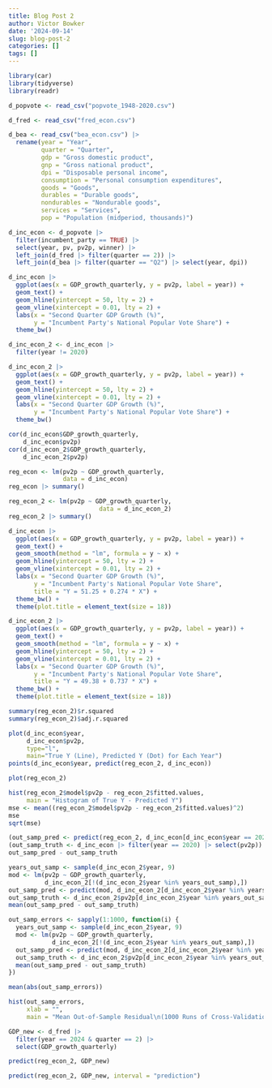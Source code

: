 ```yaml
---
title: Blog Post 2
author: Victor Bowker
date: '2024-09-14'
slug: blog-post-2
categories: []
tags: []
---
```



```r
library(car)
library(tidyverse)
library(readr)

```
```r
d_popvote <- read_csv("popvote_1948-2020.csv")
```

```r
d_fred <- read_csv("fred_econ.csv")
```

```r
d_bea <- read_csv("bea_econ.csv") |> 
  rename(year = "Year",
         quarter = "Quarter", 
         gdp = "Gross domestic product", 
         gnp = "Gross national product", 
         dpi = "Disposable personal income", 
         consumption = "Personal consumption expenditures", 
         goods = "Goods", 
         durables = "Durable goods", 
         nondurables = "Nondurable goods", 
         services = "Services", 
         pop = "Population (midperiod, thousands)")
```


```r
d_inc_econ <- d_popvote |> 
  filter(incumbent_party == TRUE) |> 
  select(year, pv, pv2p, winner) |> 
  left_join(d_fred |> filter(quarter == 2)) |> 
  left_join(d_bea |> filter(quarter == "Q2") |> select(year, dpi))
```

```r
d_inc_econ |> 
  ggplot(aes(x = GDP_growth_quarterly, y = pv2p, label = year)) + 
  geom_text() + 
  geom_hline(yintercept = 50, lty = 2) + 
  geom_vline(xintercept = 0.01, lty = 2) +
  labs(x = "Second Quarter GDP Growth (%)", 
       y = "Incumbent Party's National Popular Vote Share") + 
  theme_bw()
```

```r
d_inc_econ_2 <- d_inc_econ |>
  filter(year != 2020)
```

```r
d_inc_econ_2 |> 
  ggplot(aes(x = GDP_growth_quarterly, y = pv2p, label = year)) + 
  geom_text() + 
  geom_hline(yintercept = 50, lty = 2) + 
  geom_vline(xintercept = 0.01, lty = 2) + 
  labs(x = "Second Quarter GDP Growth (%)", 
       y = "Incumbent Party's National Popular Vote Share") + 
  theme_bw()
```

```r
cor(d_inc_econ$GDP_growth_quarterly, 
    d_inc_econ$pv2p)
cor(d_inc_econ_2$GDP_growth_quarterly, 
    d_inc_econ_2$pv2p)
```
```r
reg_econ <- lm(pv2p ~ GDP_growth_quarterly, 
               data = d_inc_econ)
reg_econ |> summary()

reg_econ_2 <- lm(pv2p ~ GDP_growth_quarterly, 
                         data = d_inc_econ_2)
reg_econ_2 |> summary()
```

```r
d_inc_econ |> 
  ggplot(aes(x = GDP_growth_quarterly, y = pv2p, label = year)) + 
  geom_text() + 
  geom_smooth(method = "lm", formula = y ~ x) +
  geom_hline(yintercept = 50, lty = 2) + 
  geom_vline(xintercept = 0.01, lty = 2) + 
  labs(x = "Second Quarter GDP Growth (%)", 
       y = "Incumbent Party's National Popular Vote Share", 
       title = "Y = 51.25 + 0.274 * X") + 
  theme_bw() + 
  theme(plot.title = element_text(size = 18))
```

```r
d_inc_econ_2 |> 
  ggplot(aes(x = GDP_growth_quarterly, y = pv2p, label = year)) + 
  geom_text() + 
  geom_smooth(method = "lm", formula = y ~ x) +
  geom_hline(yintercept = 50, lty = 2) + 
  geom_vline(xintercept = 0.01, lty = 2) + 
  labs(x = "Second Quarter GDP Growth (%)", 
       y = "Incumbent Party's National Popular Vote Share", 
       title = "Y = 49.38 + 0.737 * X") + 
  theme_bw() + 
  theme(plot.title = element_text(size = 18))
```

```r
summary(reg_econ_2)$r.squared
summary(reg_econ_2)$adj.r.squared
```

```r
plot(d_inc_econ$year, 
     d_inc_econ$pv2p, 
     type="l",
     main="True Y (Line), Predicted Y (Dot) for Each Year")
points(d_inc_econ$year, predict(reg_econ_2, d_inc_econ))
```

```r
plot(reg_econ_2)
```

```r
hist(reg_econ_2$model$pv2p - reg_econ_2$fitted.values, 
     main = "Histogram of True Y - Predicted Y")
mse <- mean((reg_econ_2$model$pv2p - reg_econ_2$fitted.values)^2)
mse
sqrt(mse)
```
```r
(out_samp_pred <- predict(reg_econ_2, d_inc_econ[d_inc_econ$year == 2020,]))
(out_samp_truth <- d_inc_econ |> filter(year == 2020) |> select(pv2p))
out_samp_pred - out_samp_truth 
```
```r
years_out_samp <- sample(d_inc_econ_2$year, 9) 
mod <- lm(pv2p ~ GDP_growth_quarterly, 
          d_inc_econ_2[!(d_inc_econ_2$year %in% years_out_samp),])
out_samp_pred <- predict(mod, d_inc_econ_2[d_inc_econ_2$year %in% years_out_samp,])
out_samp_truth <- d_inc_econ_2$pv2p[d_inc_econ_2$year %in% years_out_samp]
mean(out_samp_pred - out_samp_truth)
```

```r
out_samp_errors <- sapply(1:1000, function(i) {
  years_out_samp <- sample(d_inc_econ_2$year, 9) 
  mod <- lm(pv2p ~ GDP_growth_quarterly, 
            d_inc_econ_2[!(d_inc_econ_2$year %in% years_out_samp),])
  out_samp_pred <- predict(mod, d_inc_econ_2[d_inc_econ_2$year %in% years_out_samp,])
  out_samp_truth <- d_inc_econ_2$pv2p[d_inc_econ_2$year %in% years_out_samp]
  mean(out_samp_pred - out_samp_truth)
})

mean(abs(out_samp_errors))

hist(out_samp_errors,
     xlab = "",
     main = "Mean Out-of-Sample Residual\n(1000 Runs of Cross-Validation)")
```

```r
GDP_new <- d_fred |> 
  filter(year == 2024 & quarter == 2) |> 
  select(GDP_growth_quarterly)
```

```r
predict(reg_econ_2, GDP_new)
```

```r
predict(reg_econ_2, GDP_new, interval = "prediction")
```



